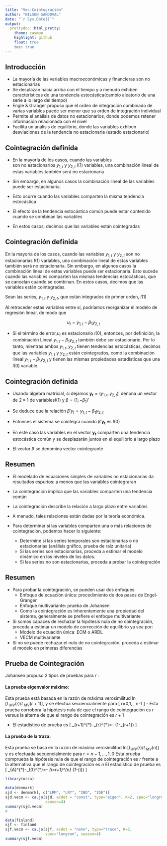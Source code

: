 ```yaml
---
title: "Vec-Cointegración"
author: "WILSON SANDOVAL"
date: "`r Sys.Date()`"
output:
  prettydoc::html_pretty:
    theme: cayman
    highlight: github
    float: true
    toc: true
---
```


## **Introducción**

- La mayoría de las variables macroeconómicas y financieras son no estacionarias
- Se desplazan hacia arriba con el tiempo y a menudo exhiben características de una tendencia estocástica(cambio aleatorio de una serie a lo largo del tiempo)
- Engle & Granger propuso que el orden de integración combinado de varias variables puede ser menor que su orden de integración individual
- Permite el análisis de datos no estacionarios, donde podemos retener información relacionada con el nivel
- Facilita un análisis de equilibrio, donde las variables exhiben desviaciones de la tendencia no estacionaria (estado estacionario)


## **Cointegración definida**

- En la mayoría de los casos, cuando las variables  
 son no estacionarios $y_{1,t}$  y $y_{2,t}$ $I(1)$
 variables, una combinación lineal de estas variables también será no estacionaria

- Sin embargo, en algunos casos la combinación lineal de las variables puede ser estacionaria.

- Esto ocurre cuando las variables comparten la misma tendencia estocástica
- El efecto de la tendencia estocástica común puede estar contenido cuando se combinan las variables
- En estos casos, decimos que las variables están cointegradas

## Cointegración definida

En la mayoría de los casos, cuando las variables $y_{1,t}$  y $y_{2,t}$  son no estacionarias $I(1)$ variables, una combinación lineal de estas variables también será no estacionaria. Sin embargo, en algunos casos la combinación lineal de estas variables puede ser estacionaria. Esto sucede cuando las variables comparten las mismas tendencias estocásticas, que se cancelan cuando se combinan. En estos casos, decimos que las variables están cointegradas.


Sean las series, $y_{1,t}$  y $y_{2,t}$, que están integrados de primer orden, $I(1)$

Al retroceder estas variables entre sí, podríamos reorganizar el modelo de regresión lineal, de modo que

$$u_t=y_{1,t}-\beta_1 y_{2,t}$$

- Si el término de error,$u_t$ es estacionario $I(0)$, entonces, por definición, la combinación Lineal $y_{1,t}-\beta_1 y_{2,t}$ también debe ser estacionario. Por lo tanto, mientras ambos $y_{1,t} , y_{2,t}$ tienen tendencias estocásticas, decimos que las variables   $y_{1,t}$  y   $y_{2,t}$  están cointegrados, como la combinación lineal 
$y_{1,t}-\beta_1 y_{2,t}$ y tienen  las mismas propiedades estadísticas que una $I(0)$ 
variable.


## Cointegración definida

- Usando álgebra matricial, si dejamos $\mathbf{y_t}=(y_{1,t} , y_{2,t} )'$  denona un vector de $2\times 1$  de variables$I(1)$ y  $\beta=(1,-\beta_1)'$

- Se deduce que la relación  $\beta'y_t= y_{1,t} -\beta_1 y_{2,t}$

- Entonces el sistema se cointegra cuando $\beta'\mathbf{y_t}$ es $I(0)$

- En este caso las variables en el vector $\mathbf{y_t}$ comparten una tendencia estocástica común y se desplazarán juntos en el equilibrio a largo plazo


- El vector $\beta$  se denomina vector cointegrante 


## Resumen

* El modelado de ecuaciones simples de variables no estacionarias da resultados espurios: a menos que las variables cointegraran

* La cointegración implica que las variables comparten una tendencia común

* La cointegración describe la relación a largo plazo entre variables

* A menudo, tales relaciones están dadas por la teoría económica.

* Para determinar si las variables comparten una o más relaciones de cointegración, podemos hacer lo siguiente:
  + Determine si las series temporales son estacionarias o no estacionarias (análisis gráfico, prueba de raíz unitaria)
  +  Si las series son estacionarias, proceda a estimar el modelo dinámico en los niveles de los datos.
  + Si las series no son estacionarias, proceda a probar la cointegración



## Resumen

* Para probar la cointegración, se pueden usar dos enfoques:
  + Enfoque de ecuación única: procedimiento de dos pasos de Engel-Granger
  + Enfoque multivariante: prueba de Johansen
  + Como la cointegración es inherentemente una propiedad del sistema, generalmente se prefiere el enfoque multivariante
- Si somos capaces de rechazar la hipótesis nula de no cointegración, proceda a estimar un modelo de corrección de equilibrio ya sea por:
  + Modelo de ecuación única: ECM o ARDL
  + VECM multivariante
- Si no se puede rechazar el nulo de no cointegración, proceda a estimar el modelo en primeras diferencias

## Prueba de Cointegración

Johansen propuso 2 tipos de pruebas para $r$ :


#### La prueba eigenvalor máximo:
Esta prueba está basada en la razón de máxima verosimilitud $\ln \left[L_{M V}(r) / L_{M V}(r+1)\right],$ y se efectua secuencialmente para
\[
r=0,1, \ldots, n-1
\]
- Esta prueba corrobora la hipótesis nula de que el rango de cointegración es $r$ versus la alterna de que el rango de cointegración es $r+1$ 

- El estadístico de prueba es
\[
\ell_{r+1}^{*}-\ell_{r}^{*}=-\frac{T}{2} \ln \left(1-\widehat{\lambda}_{r+1}\right)
\]



#### La prueba de la traza:
Esta prueba se basa en la razón de máxima verosimilitud $\ln \left[L_{M V}(r) / L_{M V}(n)\right]$ y es efectuada secuencialmente para $r=n-1, \ldots, 1,0$
Esta prueba comprueba la hipótesis nula de que el rango de cointegración es $r$ frente a la alternativa que el rango de cointegración es $n$ El estadístico de prueba es
\[
\ell_{A}^{*}-\ell_{0}^{*}=-\frac{T}{2} \sum_{i=r+1}^{n} \log \left(1-\widehat{\lambda}_{i}\right)
\]


```r
library(urca)
```



```r


data(denmark)
sjd <- denmark[, c("LRM", "LRY", "IBO", "IDE")]
sjd.vecm <- ca.jo(sjd, ecdet = "const", type="eigen", K=2, spec="longrun",
                  season=4)
summary(sjd.vecm)
#

```



```r
data(finland)
sjf <- finland
sjf.vecm <- ca.jo(sjf, ecdet = "none", type="trace", K=2,
                  spec="longrun", season=4)
summary(sjf.vecm)
```

